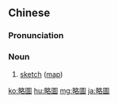 {{also|略图}}
==Chinese==
{{zh-forms|s=略图}}

===Pronunciation===
{{zh-pron
|m=lüètú
|c=loek6 tou4
|cat=n
}}

===Noun===
{{zh-noun}}

# [[sketch]] ([[map]])

[[ko:略圖]]
[[hu:略圖]]
[[mg:略圖]]
[[ja:略圖]]